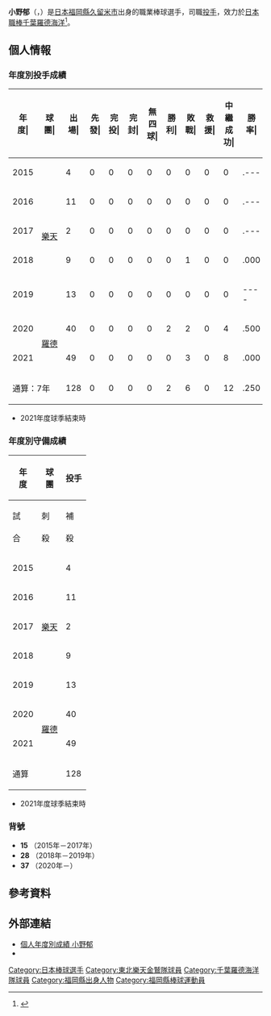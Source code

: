 {{Missing information|1=生平|time=2020-11-02T07:35:08+00:00}}
{{Infobox NPB player|
|name=小野郁|
|image=F_ono20180408.jpg|
|width=300|
|position=投手|
|team=千葉羅德海洋|
|number=37|
|bats=右|
|throws=右|
|birthdate={{birth_date_and_age|1996|10|23|mf=y}}|
|birthplace={{JPN}}[[福岡縣|福岡縣]][[久留米市|久留米市]]|
|debutdate=8月19日
|debutyear=2015年
|debutteam=千葉羅德海洋
|statyear=2021年球季
|stat1label=勝投－敗投
|stat1value=2－6
|stat2label=中繼－救援
|stat2value=12－0
|stat3label=三振－四壞
|stat3value=119－66
|stat4label=防禦率
|stat4value=4.76
|teams=<nowiki></nowiki> 
* 西日本短期大學附屬高等學校
* [[東北樂天金鷲|東北樂天金鷲]](2015年－2019年)
* [[千葉羅德海洋|千葉羅德海洋]](2020年－)
}}

'''小野郁'''（{{jpn|j=小野 郁|hg=おの ふみや|rm=Ono Fumiya}}，{{bd|1996年|10月23日||catIdx=Ono, Fumiya}}）是[[日本|日本]][[福岡縣|福岡縣]][[久留米市|久留米市]]出身的職業棒球選手，司職[[投手|投手]]，效力於[[日本職棒|日本職棒]][[千葉羅德海洋|千葉羅德海洋]]<ref>{{cite web |url=https://www.nikkansports.com/baseball/news/201912190000266.html |title=ロッテが楽天小野郁投手を獲得　鈴木大地の人的補償 |publisher=日刊體育 |date=2019-12-19 |access-date=2020-11-02 |archive-date=2020-11-09 |archive-url=https://web.archive.org/web/20201109043705/https://www.nikkansports.com/baseball/news/201912190000266.html |dead-url=no }}</ref>。

== 個人情報 ==
=== 年度別投手成績 ===
{| class="wikitable" style="text-align:right; font-size:small"
|-bgcolor="#efefef"
!年<br>度|!!球<br>團|!!出<br>場|!!先<br>發|!!完<br>投|!!完<br>封|!!無<br>四<br>球|!!勝<br>利|!!敗<br>戰|!!救<br>援|!!中<br>繼<br>成<br>功|!!勝<br>率|!!打<br>者|!!投<br>球<br>局<br>數|!!被<br>安<br>打|!!被<br>全<br>壘<br>打|!!保<br>送|!!敬<br>遠|!!觸<br>身<br>球|!!三<br>振<br>數|!!暴<br>投|!!犯<br>規|!!失分|!!自<br>責<br>分|!!防<br>禦<br>率|!!WHIP
|-
|style="text-align:center;"|2015
|rowspan="5" style="text-align: center; white-space: nowrap;"|[[東北樂天金鷲|樂天]]
|4||0||0||0||0||0||0||0||0||.---||27||5.0||10||1||4||0||1||0||1||0||8||8||14.40||2.80
|-
|style="text-align:center;"|2016
|11||0||0||0||0||0||0||0||0||.---||69||13.1||20||1||9||0||0||7||3||0||14||13||8.78||2.17
|-
|style="text-align: center;"|2017
|2||0||0||0||0||0||0||0||0||.---||8||2.0||2||2||0||0||0||1||0||0||2||2||9.00||1.00
|-
|style="text-align:center;"|2018
|9||0||0||0||0||0||1||0||0||.000||42||10.1||9||1||4||0||2||9||0||0||4||4||3.48||1.26
|-
|style="text-align: center;"|2019
|13||0||0||0||0||0||0||0||0||----||87||18.2||26||3||5||0||2||14||1||0||13||13||6.27||1.66
|-
|style="text-align: center;"|2020
|rowspan="2" style="text-align: center; white-space:nowrap;"|[[千葉羅德海洋|羅德]]
|40||0||0||0||0||2||2||0||4||.500||162||39.0||31||2||18||1||1||32||0||0||18||14||3.23||1.26
|-
|style="text-align:center;"|2021
|49||0||0||0||0||0||3||0||8||.000||220||51.2||37||4||26||1||2||56||5||0||25||20||3.48||1.22
|-
!colspan="2" style="white-space:nowrap;"|通算：7年
|128||0||0||0||0||2||6||0||12||.250||615||140.0||135||14||66||2||8||119||10||0||84||74||4.76||1.44
|}
* 2021年度球季結束時

=== 年度別守備成績 ===
{| class="wikitable" style="text-align: right; font-size: small; border-collapse:collapse; padding: 1px;"
!rowspan="2"|年<br />度!!rowspan="2"|球<br />團!!colspan="10"|投手
|-style="line-height:1.25em;"
!試<br /><br />合!!刺<br /><br />殺!!補<br /><br />殺!!失<br /><br />誤!!雙<br /><br />殺!!守<br />備<br />率
|-
|style="text-align: center;"|2015
|rowspan="5" style="text-align: center; white-space: nowrap;"|[[東北樂天金鷲|樂天]]
|4||0||1||0||0||1.000
|-
|style="text-align:center;"|2016
|11||1||4||0||0||1.000
|-
|style="text-align:center;"|2017
|2||0||1||0||0||1.000
|-
|style="text-align:center;"|2018
|9||0||2||0||0||1.000
|-
|style="text-align:center;"|2019
|13||1||4||0||0||1.000
|-
|style="text-align:center;"|2020
|rowspan="2" style="text-align: center; white-space:nowrap;"|[[千葉羅德海洋|羅德]]
|40||1||8||0||0||1.000
|-
|style="text-align:center;"|2021
|49||4||8||1||0||.923
|-
!colspan="2"|通算
|128||7||28||1||0||.972
|}
* 2021年度球季結束時

=== 背號 ===
*'''15''' （2015年－2017年）
*'''28''' （2018年－2019年）
*'''37''' （2020年－）

== 參考資料 ==
{{reflist}}

== 外部連結 ==
* [https://npb.jp/bis/players/51555130.html 個人年度別成績 小野郁] {{Wayback|url=https://npb.jp/bis/players/51555130.html |date=20210310081501 }} {{ja icon}} 
* {{Baseballstats|brm=ono---001fum}}

{{千葉羅德海洋球團球員名單}}
{{DEFAULTSORT:Ono, Fumiya}}
[[Category:日本棒球選手|Category:日本棒球選手]]
[[Category:東北樂天金鷲隊球員|Category:東北樂天金鷲隊球員]]
[[Category:千葉羅德海洋隊球員|Category:千葉羅德海洋隊球員]]
[[Category:福岡縣出身人物|Category:福岡縣出身人物]]
[[Category:福岡縣棒球運動員|Category:福岡縣棒球運動員]]
